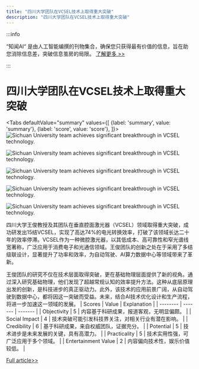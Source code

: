 ```yaml
---
title: "四川大学团队在VCSEL技术上取得重大突破"
description: "四川大学团队在VCSEL技术上取得重大突破"
---
```



:::info

“知闻AI“ 是由人工智能编撰的刊物集合，确保您只获得最有价值的信息，旨在助您消除信息差，突破信息茧房的局限。  [了解更多 >>](/zh-Hans/docs/guides)

:::

# 四川大学团队在VCSEL技术上取得重大突破


<Tabs
	defaultValue="summary"
	values={[
	{label: 'summary', value: 'summary'},
	{label: 'score', value: 'score'},
]}>
<TabItem value="summary">
<img
  src="https://image.informedainews.com/2024/06/Tec-YpY-1717551762-0.jpg"
  alt="Sichuan University team achieves significant breakthrough in VCSEL technology."
/>

<img
  src="https://image.informedainews.com/2024/06/Tec-xSJ-1717551762-1.jpg"
  alt="Sichuan University team achieves significant breakthrough in VCSEL technology."
/>

<img
  src="https://image.informedainews.com/2024/06/Tec-dLC-1717551762-2.jpg"
  alt="Sichuan University team achieves significant breakthrough in VCSEL technology."
/>

<img
  src="https://image.informedainews.com/2024/06/Tec-Gdk-1717551762-3.jpg"
  alt="Sichuan University team achieves significant breakthrough in VCSEL technology."
/>

<img
  src="https://image.informedainews.com/2024/06/Tec-9aH-1717551762-4.jpg"
  alt="Sichuan University team achieves significant breakthrough in VCSEL technology."
/>



四川大学王俊教授及其团队在垂直腔面激光器（VCSEL）领域取得重大突破，成功研发出15结VCSEL，实现了高达74%的电光转换效率，打破了该领域长达二十年的效率停滞。VCSEL作为一种微腔激光器，以其低成本、高可靠性和窄光谱线宽著称，广泛应用于消费电子和光通信领域。王俊团队的创新之处在于采用了多结级联设计，显著提升了功率和效率，为自动驾驶、AI算力数据中心等领域带来了革新。

王俊团队的研究不仅在技术层面取得突破，更在基础物理层面提供了新的视角。通过深入研究基础物理，他们发现了超越常规认知的效率提升方法。这种从底层原理出发的创新，是科技进步的真正驱动力。此外，该技术的应用前景广阔，从自动驾驶到数据中心，都将因这一突破而受益。未来，结合AI技术优化设计和生产流程，将进一步加速这一领域的发展。
</TabItem>
<TabItem value="score">
	| Scores     | Value   | Explanation |
	| -------- | ------- | ------- |
	| Objectivity  | 5    | 内容基于科研成果，报道客观，无明显偏颇。    |
	| Social Impact | 4     | 技术突破可能引发科技界关注，对相关行业有潜在影响。    |
	| Credibility    | 6    | 基于科研成果，来自权威团队，证据充分。    |
	| Potential    | 5    | 技术进步是未来发展的关键，具有高潜力。    |
	| Practicality    | 5    | 技术实用性强，可广泛应用于多个领域。    |
	| Entertainment Value    | 2    | 内容偏向技术性，娱乐价值较低。    |
</TabItem>
</Tabs>

[Full article>>](https://www.mittrchina.com/news/detail/13362)
